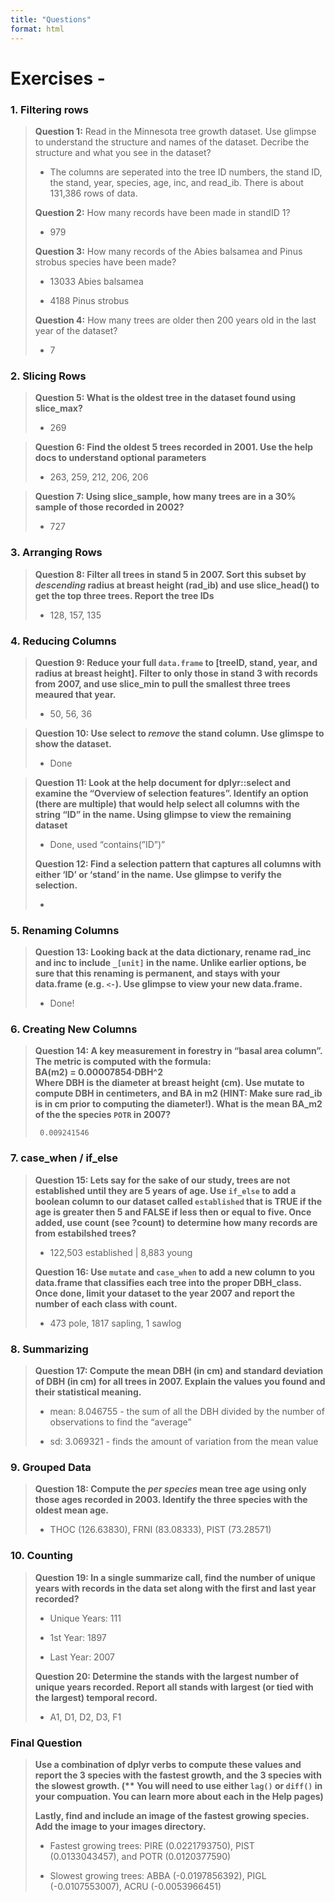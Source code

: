 ```yaml
---
title: "Questions"
format: html
---
```


# Exercises -

### 1. Filtering rows

> **Question 1:** Read in the Minnesota tree growth dataset. Use glimpse to understand the structure and names of the dataset. Decribe the structure and what you see in the dataset?
>
> -   The columns are seperated into the tree ID numbers, the stand ID, the stand, year, species, age, inc, and read_ib. There is about 131,386 rows of data.
>
> **Question 2:** How many records have been made in standID 1?
>
> -   979
>
> **Question 3:** How many records of the Abies balsamea and Pinus strobus species have been made?
>
> -   13033 Abies balsamea
>
> -   4188 Pinus strobus
>
> **Question 4:** How many trees are older then 200 years old in the last year of the dataset?
>
> -   7

### 2. Slicing Rows

> **Question 5: What is the oldest tree in the dataset found using slice_max?**
>
> -   269

> **Question 6: Find the oldest 5 trees recorded in 2001. Use the help docs to understand optional parameters**
>
> -   263, 259, 212, 206, 206

> **Question 7: Using slice_sample, how many trees are in a 30% sample of those recorded in 2002?**
>
> -   727

### 3. Arranging Rows

> **Question 8: Filter all trees in stand 5 in 2007. Sort this subset by *descending* radius at breast height (rad_ib) and use slice_head() to get the top three trees. Report the tree IDs**
>
> -   128, 157, 135

### 4. Reducing Columns

> **Question 9: Reduce your full `data.frame` to \[treeID, stand, year, and radius at breast height\]. Filter to only those in stand 3 with records from 2007, and use slice_min to pull the smallest three trees meaured that year.**
>
> -   50, 56, 36

> **Question 10: Use select to *remove* the stand column. Use glimspe to show the dataset.**
>
> -   Done

> **Question 11: Look at the help document for dplyr::select and examine the “Overview of selection features”. Identify an option (there are multiple) that would help select all columns with the string “ID” in the name. Using glimpse to view the remaining dataset**
>
> -   Done, used "contains("ID")"
>
> **Question 12: Find a selection pattern that captures all columns with either ‘ID’ or ‘stand’ in the name. Use glimpse to verify the selection.**
>
> -   

### 5. Renaming Columns

> **Question 13: Looking back at the data dictionary, rename rad_inc and inc to include `_[unit]` in the name. Unlike earlier options, be sure that this renaming is permanent, and stays with your data.frame (e.g. `<-`). Use glimpse to view your new data.frame.**
>
> -   Done!

### 6. Creating New Columns

> **Question 14: A key measurement in forestry in “basal area column”. The metric is computed with the formula:\
> BA(m2) = 0.00007854⋅DBH\^2\
> Where DBH is the diameter at breast height (cm). Use mutate to compute DBH in centimeters, and BA in m2 (HINT: Make sure rad_ib is in cm prior to computing the diameter!). What is the mean BA_m2 of the the species `POTR` in 2007?**
>
> ```         
>  0.009241546
> ```

### 7. case_when / if_else

> **Question 15: Lets say for the sake of our study, trees are not established until they are 5 years of age. Use `if_else` to add a boolean column to our dataset called `established` that is TRUE if the age is greater then 5 and FALSE if less then or equal to five. Once added, use count (see ?count) to determine how many records are from estabilshed trees?**
>
> -   122,503 established \| 8,883 young
>
> **Question 16: Use `mutate` and `case_when` to add a new column to you data.frame that classifies each tree into the proper DBH_class. Once done, limit your dataset to the year 2007 and report the number of each class with count.**
>
> -   473 pole, 1817 sapling, 1 sawlog

### 8. Summarizing

> **Question 17: Compute the mean DBH (in cm) and standard deviation of DBH (in cm) for all trees in 2007. Explain the values you found and their statistical meaning.**
>
> -   mean: 8.046755 - the sum of all the DBH divided by the number of observations to find the "average"
>
> -   sd: 3.069321 - finds the amount of variation from the mean value

### 9. Grouped Data

> **Question 18: Compute the *per species* mean tree age using only those ages recorded in 2003. Identify the three species with the oldest mean age.**
>
> -   THOC (126.63830), FRNI (83.08333), PIST (73.28571)

### 10. Counting

> **Question 19: In a single summarize call, find the number of unique years with records in the data set along with the first and last year recorded?**
>
> -   Unique Years: 111
>
> -   1st Year: 1897
>
> -   Last Year: 2007
>
> **Question 20: Determine the stands with the largest number of unique years recorded. Report all stands with largest (or tied with the largest) temporal record.**
>
> -   A1, D1, D2, D3, F1

### Final Question

> **Use a combination of dplyr verbs to compute these values and report the 3 species with the fastest growth, and the 3 species with the slowest growth. (\*\* You will need to use either `lag()` or `diff()` in your compuation. You can learn more about each in the Help pages)**
>
> **Lastly, find and include an image of the fastest growing species. Add the image to your images directory.**
>
> -   Fastest growing trees: PIRE (0.0221793750), PIST (0.0133043457), and POTR (0.0120377590)
>
> -   Slowest growing trees: ABBA (-0.0197856392), PIGL (-0.0107553007), ACRU (-0.0053966451)
